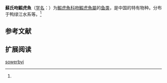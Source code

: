 {{Speciesbox
| name = 蘇氏吻鰕虎魚
| status = 
| status_system = 
| image = 
| genus = Rhinogobius
| species = sowerbyi
| authority = Ginsburg, 1917<ref name='id8389'>{{cite web| url =http://www.bioinfo.cn/db05/BjdwSpecies.php?action=view&id=8389| title =蘇氏吻鰕虎魚| work =中国动物物种编目数据库| publisher =中国科学院微生物研究所| author =中国科学院动物研究所| accessdate =2009-04-16| deadurl =yes| archiveurl =https://web.archive.org/web/20160305020213/http://www.bioinfo.cn/db05/BjdwSpecies.php?action=view&id=8389| archivedate =2016-03-05| df =}}</ref>
}}

'''蘇氏吻鰕虎魚'''（[[学名|学名]]：{{lang|la|''Rhinogobius sowerbyi''}}）为[[鰕虎魚科|鰕虎魚科]][[吻鰕虎魚屬|吻鰕虎魚屬]]的[[鱼类|鱼类]]，是中国的特有物种。分布于鸭绿江水系等。<ref name='id8389'/>

== 参考文献 ==
{{reflist}}

== 扩展阅读 ==
{{refbegin}}
{{wikispecies-inline|Rhinogobius sowerbyi|蘇氏吻鰕虎魚}}
{{refend}}
{{Taxonbar|from=Q15233498}}

[[Category:吻鰕虎魚屬|sowerbyi]]


{{鱸形目小作品}}